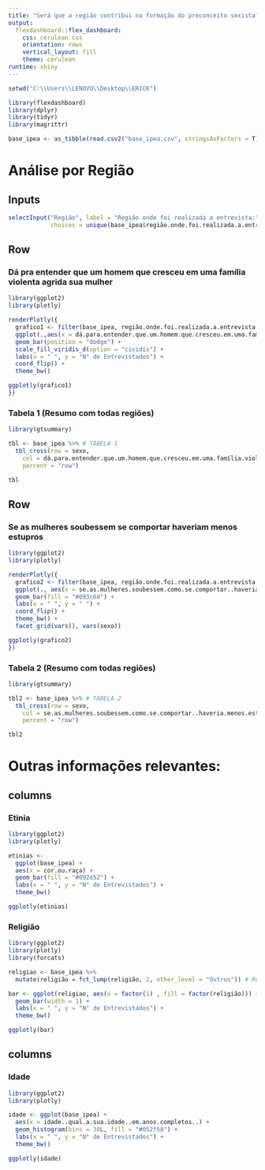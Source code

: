 ---
title: "Será que a região contribui na formação do preconceito sexista?"
output: 
  flexdashboard::flex_dashboard:
    css: cerulean.css
    orientation: rows
    vertical_layout: fill
    theme: cerulean
runtime: shiny    
---

```{r setup, include=FALSE}
setwd("C:\\Users\\LENOVO\\Desktop\\ERICK")

library(flexdashboard)
library(dplyr)
library(tidyr)
library(magrittr)

base_ipea <- as_tibble(read.csv2("base_ipea.csv", stringsAsFactors = T)) # Lendo a base de dados
```

Análise por Região
=======

Inputs {.sidebar}
----------
```{r}
selectInput("Região", label = "Região onde foi realizada a entrevista:", 
            choices = unique(base_ipea$região.onde.foi.realizada.a.entrevista), selected = "SUDESTE")

```


Row {data-width=650, .tabset}
-----------------------------------------------------------------------

### **Dá pra entender que um homem que cresceu em uma família violenta agrida sua mulher**

```{r}
library(ggplot2)
library(plotly)

renderPlotly({
  grafico1 <- filter(base_ipea, região.onde.foi.realizada.a.entrevista == input$Região) %>%
  ggplot(.,aes(x = dá.para.entender.que.um.homem.que.cresceu.em.uma.família.violenta.agrida.sua.mul, fill = sexo)) +
  geom_bar(position = "dodge") +
  scale_fill_viridis_d(option = "cividis") +
  labs(x = " ", y = "N° de Entrevistados") +
  coord_flip() +
  theme_bw()

ggplotly(grafico1)
})


```

### **Tabela 1 (Resumo com todas regiões)**

```{r}
library(gtsummary)

tbl <- base_ipea %>% # TABELA 1
  tbl_cross(row = sexo,
    col = dá.para.entender.que.um.homem.que.cresceu.em.uma.família.violenta.agrida.sua.mul,
    percent = "row")

tbl
```

Row {data-width=650, .tabset}
-----------------------------------------------------------------------

### **Se as mulheres soubessem se comportar haveriam menos estupros**

```{r}
library(ggplot2)
library(plotly)

renderPlotly({
  grafico2 <- filter(base_ipea, região.onde.foi.realizada.a.entrevista == input$Região) %>%
  ggplot(., aes(x = se.as.mulheres.soubessem.como.se.comportar..haveria.menos.estupros)) +
  geom_bar(fill = "#093c6d") +
  labs(x = " ", y = " ") +
  coord_flip() +
  theme_bw() +
  facet_grid(vars(), vars(sexo))

ggplotly(grafico2)
})

```

### **Tabela 2 (Resumo com todas regiões)**

```{r}
library(gtsummary)

tbl2 <- base_ipea %>% # TABELA 2
  tbl_cross(row = sexo,
    col = se.as.mulheres.soubessem.como.se.comportar..haveria.menos.estupros,
    percent = "row")

tbl2

```

Outras informações relevantes:
================================

columns {data-width=350}
-----------------------------------------------------------------------

### **Etinia**

```{r}

library(ggplot2)
library(plotly)

etinias <- 
  ggplot(base_ipea) +
  aes(x = cor.ou.raça) +
  geom_bar(fill = "#092e52") +
  labs(x = " ", y = "N° de Entrevistados") +
  theme_bw()

ggplotly(etinias)

```

### **Religião**

```{r}
library(ggplot2)
library(plotly)
library(forcats)

religiao <- base_ipea %>%
  mutate(religião = fct_lump(religião, 2, other_level = "Outros")) # Reclassificação do fator religião para níveis menos gerais

bar <- ggplot(religiao, aes(x = factor(1) , fill = factor(religião))) +
  geom_bar(width = 1) +
  labs(x = " ", y = "N° de Entrevistados") +
  theme_bw()

ggplotly(bar)

```

columns {data-width=350}
-------------------------------------------------------------
### **Idade** 
```{r}

library(ggplot2)
library(plotly)

idade <- ggplot(base_ipea) +
  aes(x = idade..qual.a.sua.idade..em.anos.completos..) +
  geom_histogram(bins = 30L, fill = "#052f58") +
  labs(x = " ", y = "N° de Entrevistados") +
  theme_bw()

ggplotly(idade)
```


